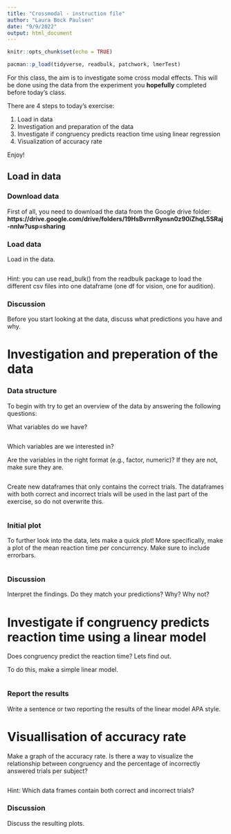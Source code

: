 ```yaml
---
title: "Crossmodal - instruction file"
author: "Laura Bock Paulsen"
date: "9/9/2022"
output: html_document
---
```


```r
knitr::opts_chunk$set(echo = TRUE) 
```

```r
pacman::p_load(tidyverse, readbulk, patchwork, lmerTest)
```

For this class, the aim is to investigate some cross modal effects. This will be done using the data from the experiment you **hopefully** completed before today's class.

There are 4 steps to today's exercise: 

1) Load in data
2) Investigation and preparation of the data
3) Investigate if congruency predicts reaction time using linear regression
4) Visualization of accuracy rate


Enjoy!

## Load in data

### Download data
First of all, you need to download the data from the Google drive folder: **https://drive.google.com/drive/folders/19HsBvrrnRynsn0z90iZhqL5SRaj-nnlw?usp=sharing**

### Load data
Load in the data.
```r

```

Hint: you can use read_bulk() from the readbulk package to load the different csv files into one dataframe (one df for vision, one for audition). 


### Discussion
Before you start looking at the data, discuss what predictions you have and why. 


# Investigation and preperation of the data

### Data structure
To begin with try to get an overview of the data by answering the following questions:

What variables do we have? 
```r

```

Which variables are we interested in? 

Are the variables in the right format (e.g., factor, numeric)? If they are not, make sure they are.
```r

```

Create new dataframes that only contains the correct trials. The dataframes with both correct and incorrect trials will be used in the last part of the exercise, so do not overwrite this. 
```r

```


### Initial plot
To further look into the data, lets make a quick plot! More specifically, make a plot of the mean reaction time per concurrency. Make sure to include errorbars. 

```r

```

### Discussion
Interpret the findings. Do they match your predictions? Why? Why not? 


# Investigate if congruency predicts reaction time using a linear model
Does congruency predict the reaction time? Lets find out. 

To do this, make a simple linear model. 
```r

```

### Report the results
Write a sentence or two reporting the results of the linear model APA style.


# Visuallisation of accuracy rate
Make a graph of the accuracy rate. Is there a way to visualize the relationship between congruency and the percentage of incorrectly answered trials per subject?
```r

```

Hint: Which data frames contain both correct and incorrect trials?

### Discussion
Discuss the resulting plots. 
